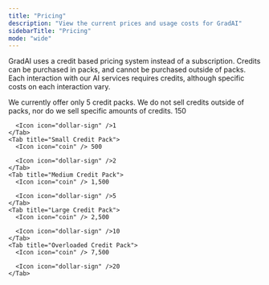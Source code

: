 ```yaml
---
title: "Pricing"
description: "View the current prices and usage costs for GradAI"
sidebarTitle: "Pricing"
mode: "wide"
---
```


GradAI uses a credit based pricing system instead of a subscription. Credits can be purchased in packs, and cannot be purchased outside of packs. Each interaction with our AI services requires credits, although specific costs on each interaction vary.

<Card title="Cost" icon="dollar-sign">
  We currently offer only 5 credit packs. We do not sell credits outside of packs, nor do we sell specific amounts of credits.

  <Tabs>
    <Tab title="Trial Credit Pack">
      <Icon icon="coin" /> 150

      <Icon icon="dollar-sign" />1
    </Tab>
    <Tab title="Small Credit Pack">
      <Icon icon="coin" /> 500

      <Icon icon="dollar-sign" />2
    </Tab>
    <Tab title="Medium Credit Pack">
      <Icon icon="coin" /> 1,500

      <Icon icon="dollar-sign" />5
    </Tab>
    <Tab title="Large Credit Pack">
      <Icon icon="coin" /> 2,500

      <Icon icon="dollar-sign" />10
    </Tab>
    <Tab title="Overloaded Credit Pack">
      <Icon icon="coin" /> 7,500

      <Icon icon="dollar-sign" />20
    </Tab>
  </Tabs>
</Card>
